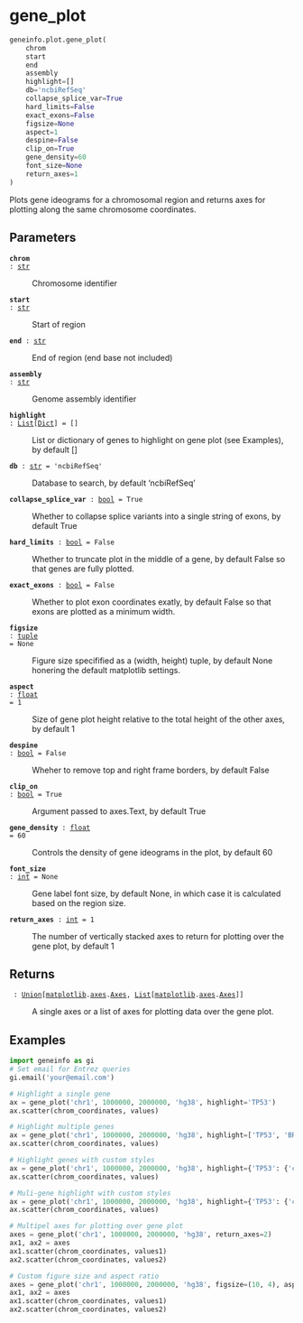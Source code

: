# gene_plot { #geneinfo.plot.gene_plot }

```python
geneinfo.plot.gene_plot(
    chrom
    start
    end
    assembly
    highlight=[]
    db='ncbiRefSeq'
    collapse_splice_var=True
    hard_limits=False
    exact_exons=False
    figsize=None
    aspect=1
    despine=False
    clip_on=True
    gene_density=60
    font_size=None
    return_axes=1
)
```

Plots gene ideograms for a chromosomal region and returns axes for 
plotting along the same chromosome coordinates.

## Parameters {.doc-section .doc-section-parameters}

<code>[**chrom**]{.parameter-name} [:]{.parameter-annotation-sep} [[str](`str`)]{.parameter-annotation}</code>

:   Chromosome identifier

<code>[**start**]{.parameter-name} [:]{.parameter-annotation-sep} [[str](`str`)]{.parameter-annotation}</code>

:   Start of region

<code>[**end**]{.parameter-name} [:]{.parameter-annotation-sep} [[str](`str`)]{.parameter-annotation}</code>

:   End of region (end base not included)

<code>[**assembly**]{.parameter-name} [:]{.parameter-annotation-sep} [[str](`str`)]{.parameter-annotation}</code>

:   Genome assembly identifier

<code>[**highlight**]{.parameter-name} [:]{.parameter-annotation-sep} [[List](`typing.List`)\[[Dict](`typing.Dict`)\]]{.parameter-annotation} [ = ]{.parameter-default-sep} [\[\]]{.parameter-default}</code>

:   List or dictionary of genes to highlight on gene plot (see Examples), by default []

<code>[**db**]{.parameter-name} [:]{.parameter-annotation-sep} [[str](`str`)]{.parameter-annotation} [ = ]{.parameter-default-sep} [\'ncbiRefSeq\']{.parameter-default}</code>

:   Database to search, by default 'ncbiRefSeq'

<code>[**collapse_splice_var**]{.parameter-name} [:]{.parameter-annotation-sep} [[bool](`bool`)]{.parameter-annotation} [ = ]{.parameter-default-sep} [True]{.parameter-default}</code>

:   Whether to collapse splice variants into a single string of exons, by default True

<code>[**hard_limits**]{.parameter-name} [:]{.parameter-annotation-sep} [[bool](`bool`)]{.parameter-annotation} [ = ]{.parameter-default-sep} [False]{.parameter-default}</code>

:   Whether to truncate plot in the middle of a gene, by default False so that genes are fully plotted.

<code>[**exact_exons**]{.parameter-name} [:]{.parameter-annotation-sep} [[bool](`bool`)]{.parameter-annotation} [ = ]{.parameter-default-sep} [False]{.parameter-default}</code>

:   Whether to plot exon coordinates exatly, by default False so that exons are plotted as a minimum width.

<code>[**figsize**]{.parameter-name} [:]{.parameter-annotation-sep} [[tuple](`tuple`)]{.parameter-annotation} [ = ]{.parameter-default-sep} [None]{.parameter-default}</code>

:   Figure size specifified as a (width, height) tuple, by default None honering the default matplotlib settings.

<code>[**aspect**]{.parameter-name} [:]{.parameter-annotation-sep} [[float](`float`)]{.parameter-annotation} [ = ]{.parameter-default-sep} [1]{.parameter-default}</code>

:   Size of gene plot height relative to the total height of the other axes, by default 1

<code>[**despine**]{.parameter-name} [:]{.parameter-annotation-sep} [[bool](`bool`)]{.parameter-annotation} [ = ]{.parameter-default-sep} [False]{.parameter-default}</code>

:   Wheher to remove top and right frame borders, by default False

<code>[**clip_on**]{.parameter-name} [:]{.parameter-annotation-sep} [[bool](`bool`)]{.parameter-annotation} [ = ]{.parameter-default-sep} [True]{.parameter-default}</code>

:   Argument passed to axes.Text, by default True

<code>[**gene_density**]{.parameter-name} [:]{.parameter-annotation-sep} [[float](`float`)]{.parameter-annotation} [ = ]{.parameter-default-sep} [60]{.parameter-default}</code>

:   Controls the density of gene ideograms in the plot, by default 60

<code>[**font_size**]{.parameter-name} [:]{.parameter-annotation-sep} [[int](`int`)]{.parameter-annotation} [ = ]{.parameter-default-sep} [None]{.parameter-default}</code>

:   Gene label font size, by default None, in which case it is calculated based on the region size.

<code>[**return_axes**]{.parameter-name} [:]{.parameter-annotation-sep} [[int](`int`)]{.parameter-annotation} [ = ]{.parameter-default-sep} [1]{.parameter-default}</code>

:   The number of vertically stacked axes to return for plotting over the gene plot, by default 1

## Returns {.doc-section .doc-section-returns}

<code>[]{.parameter-name} [:]{.parameter-annotation-sep} [[Union](`typing.Union`)\[[matplotlib](`matplotlib`).[axes](`matplotlib.axes`).[Axes](`matplotlib.axes.Axes`), [List](`typing.List`)\[[matplotlib](`matplotlib`).[axes](`matplotlib.axes`).[Axes](`matplotlib.axes.Axes`)\]\]]{.parameter-annotation}</code>

:   A single axes or a list of axes for plotting data over the gene plot.

## Examples {.doc-section .doc-section-examples}

```python
import geneinfo as gi
# Set email for Entrez queries
gi.email('your@email.com')

# Highlight a single gene
ax = gene_plot('chr1', 1000000, 2000000, 'hg38', highlight='TP53')
ax.scatter(chrom_coordinates, values)

# Highlight multiple genes
ax = gene_plot('chr1', 1000000, 2000000, 'hg38', highlight=['TP53', 'BRCA1'])
ax.scatter(chrom_coordinates, values)

# Highlight genes with custom styles
ax = gene_plot('chr1', 1000000, 2000000, 'hg38', highlight={'TP53': {'color': 'blue', 'weight': 'bold'}})
ax.scatter(chrom_coordinates, values)

# Muli-gene highlight with custom styles
ax = gene_plot('chr1', 1000000, 2000000, 'hg38', highlight={'TP53': {'color': 'blue', 'weight': 'bold'}, 'BRCA1': {'color': 'red'}})
ax.scatter(chrom_coordinates, values)

# Multipel axes for plotting over gene plot
axes = gene_plot('chr1', 1000000, 2000000, 'hg38', return_axes=2)
ax1, ax2 = axes
ax1.scatter(chrom_coordinates, values1)
ax2.scatter(chrom_coordinates, values2)

# Custom figure size and aspect ratio
axes = gene_plot('chr1', 1000000, 2000000, 'hg38', figsize=(10, 4), aspect=0.5)
ax1, ax2 = axes
ax1.scatter(chrom_coordinates, values1)
ax2.scatter(chrom_coordinates, values2)
```